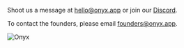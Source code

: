 Shoot us a message at [hello@onyx.app](mailto:hello@onyx.app) or join our [Discord](https://discord.gg/TDJ59cGV2X).

To contact the founders, please email [founders@onyx.app](mailto:hello@onyx.app).

![Onyx](/assets/logo/onyx_logo.svg)

